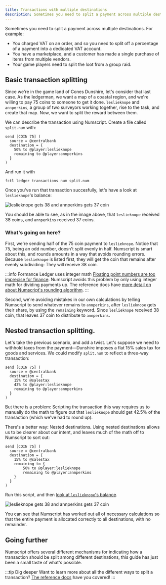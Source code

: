 ```yaml
---
title: Transactions with multiple destinations
description: Sometimes you need to split a payment across multiple destinations. Learn how to do this with Numscript.
---
```




Sometimes you need to split a payment across multiple destinations. For example:

* You charged VAT on an order, and so you need to split off a percentage of a payment into a dedicated VAT account.
* You have a marketplace, and a customer has made a single purchase of items from multiple vendors.
* Your game players need to split the loot from a group raid.

<Prerequisites />

## Basic transaction splitting

Since we're in the game land of Cones Dunshire, let's consider that last case. As the ledgerman, we want a map of a coastal region, and we're willing to pay 75 coins to someone to get it done. `leslieknope` and `annperkins`, a group of two surveyors working together, rise to the task, and create that map. Now, we want to split the reward between them.

We can describe the transaction using Numscript. Create a file called `split.num` with:

```numscript
send [COIN 75] (
  source = @centralbank
  destination = {
    50% to @player:leslieknope
    remaining to @player:annperkins
  }
)
```

And run it with

```shell
fctl ledger transactions num split.num
```

<Prereqwarn />

Once you've run that transaction succesfully, let's have a look at `leslieknope`'s balance:


![`leslieknope` gets 38 and `annperkins` gets 37 coin](./multi-destination-1.png)

You should be able to see, as in the image above, that `leslieknope` received 38 coins, and `annperkins` received 37 coins.

### What's going on here?

First, we're sending half of the 75 coin payment to `leslieknope`. Notice that 75, being an odd number, doesn't split evenly in half. Numscript is smart about this, and rounds amounts in a way that avoids rounding errors. Because `leslieknope` is listed first, they will get the coin that remains after evenly subdividing: They will receive 38 coin.

:::info Formance Ledger uses integer math
[Floating point numbers are too imprecise for finance](https://www.youtube.com/watch?v=yZjCQ3T5yXo). Numscript avoids this problem by only using integer math for dividing payments up. The reference docs have [more detail on about Numscript's rounding algorithm](../../../reference/numscript/rounding.mdx).
:::

Second, we're avoiding mistakes in our own calculations by telling Numscript to send whatever remains to `annperkins`, after `leslieknope` gets their share, by using the `remaining` keyword. Since `leslieknope` received 38 coin, that leaves 37 coin to distribute to `annperkins`.

## Nested transaction splitting.

Let's take the previous scenario, and add a twist. Let's suppose we need to withhold taxes from the payment—Dunshire imposes a flat 15% sales tax for goods and services. We could modify `split.num` to reflect a three-way transaction:

```numscript
send [COIN 75] (
  source = @centralbank
  destination = {
    15% to @salestax
    43% to @player:leslieknope
    remaining to @player:annperkins
  }
)
```

But there is a problem: Scripting the transaction this way requires us to manually do the math to figure out that `leslieknope` should get 42.5% of the transaction (which we've had to round up).

There's a better way: Nested destinations. Using nested destinations allows us to be clearer about our intent, and leaves much of the math off to Numscript to sort out:

```numscript
send [COIN 75] (
  source = @centralbank
  destination = {
    15% to @salestax
    remaining to {
        50% to @player:leslieknope
        remaining to @player:annperkins
    }
  }
)
```

<Prereqwarn />

Run this script, and then [look at `leslieknope`'s balance](https://control.formance.com/accounts/player:leslieknope).

![`leslieknope` gets 38 and `annperkins` gets 37 coin](./multi-destination-2.png)

You can see that Numscript has worked out all of necessary calculations so that the entire payment is allocated correctly to all destinations, with no remainder.

## Going further

Numscript offers several different mechanisms for indicating how a transaction should be split among different destinations, this guide has just been a small taste of what's possible.

:::tip Dig deeper
Want to learn more about all the different ways to split a transaction? [The reference docs](../../../reference/numscript/destinations.mdx) have you covered!
:::
